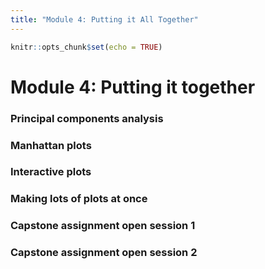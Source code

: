 ```yaml
---
title: "Module 4: Putting it All Together"
---
```


```r
knitr::opts_chunk$set(echo = TRUE)
```

# Module 4: Putting it together

### Principal components analysis

### Manhattan plots

### Interactive plots

### Making lots of plots at once

### Capstone assignment open session 1

### Capstone assignment open session 2

